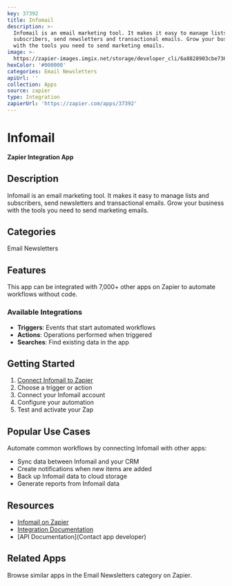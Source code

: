 ```yaml
---
key: 37392
title: Infomail
description: >-
  Infomail is an email marketing tool. It makes it easy to manage lists and
  subscribers, send newsletters and transactional emails. Grow your business
  with the tools you need to send marketing emails.
image: >-
  https://zapier-images.imgix.net/storage/developer_cli/6a8828903cbe7369044d47230ae5d278_2.png?auto=format%2Ccompress&ixlib=python-3.0.0&q=50
hexColor: '#000000'
categories: Email Newsletters
apiUrl: ''
collection: Apps
source: zapier
type: Integration
zapierUrl: 'https://zapier.com/apps/37392'
---
```

# Infomail

**Zapier Integration App**

## Description

Infomail is an email marketing tool. It makes it easy to manage lists and subscribers, send newsletters and transactional emails. Grow your business with the tools you need to send marketing emails.

## Categories

Email Newsletters

## Features

This app can be integrated with 7,000+ other apps on Zapier to automate workflows without code.

### Available Integrations

- **Triggers**: Events that start automated workflows
- **Actions**: Operations performed when triggered
- **Searches**: Find existing data in the app

## Getting Started

1. [Connect Infomail to Zapier](https://zapier.com/apps/37392)
2. Choose a trigger or action
3. Connect your Infomail account
4. Configure your automation
5. Test and activate your Zap

## Popular Use Cases

Automate common workflows by connecting Infomail with other apps:

- Sync data between Infomail and your CRM
- Create notifications when new items are added
- Back up Infomail data to cloud storage
- Generate reports from Infomail data

## Resources

- [Infomail on Zapier](https://zapier.com/apps/37392)
- [Integration Documentation](https://zapier.com/apps/37392/integrations)
- [API Documentation](Contact app developer)

## Related Apps

Browse similar apps in the Email Newsletters category on Zapier.
